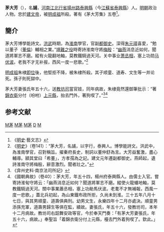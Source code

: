 '''茅大芳'''（{{bd|1349年||1402年}}），名'''誧'''，[[河南江北等處行中書省|河南江北行省]][[揚州路|揚州路]][[泰興縣|泰興縣]]（今[[江蘇省|江蘇省]][[泰興縣|泰興縣]]）人。[[明朝|明朝]]政治人物。忠於[[建文帝|建文帝]]，被[[明成祖|明成祖]]所殺。著有《茅大芳集》五卷<ref>《[[明史|明史]]·藝文志》</ref>。

==簡介==
茅大芳博學能詩文。[[洪武|洪武]]時期，為[[淮南|淮南]]學官，官副[[都御史|都御史]]。深得[[朱元璋|朱元璋]]喜愛，“勉以董子（[[董倫|董倫]]）輔相之業。”[[靖難之役|靖難之役]]時寄詩淮南守將[[梅殷|梅殷]]：“[[燕京|幽燕]]消息近如何，聞道將軍志不磨。縱有火龍翻地軸，莫教鐵騎過天河。关中事业[[蕭何|萧丞相]]，塞上功勋[[馬援|马伏波]]。老我不才无补报，西风一度一悲歌。”<ref>《[[明史|明史]]》（卷141）：“茅大芳，名誧，以字行，泰興人。博學能詩文。洪武中，為淮南學官，召對稱旨。擢秦府長史，制詞以董仲舒為言。大芳益奮激，盡心輔導。額其堂曰「希董」，方孝孺為之記。建文元年遷副都御史。燕師起，遺詩淮南守將梅殷，辭意激烈。聞者壯之。”</ref>

[[明成祖|明成祖]]朱棣[[即位|即位]]後，他堅拒不降，被朱棣所殺。其子顺童、道寿、文生等一并论死。孫子則死獄中。

茅大芳妻張氏年五十六，送[[教坊司|教坊司]]當官妓，同年病故，朱棣竟然還御筆批示：“著[[錦衣衛|錦衣衛]]分付（吩咐）[[上元縣|上元縣]]，抬去門外，著狗喫了。”<ref>《弇州史料·南京法司所記》</ref><ref>《國朝典故》（卷40）：茅大芳，年五十四，楊州府泰興縣人。由儒士入官。嘗寄詩淮甸守將云：「幽燕消息近如何？聞道將軍志不磨。縱使火龍蟠地軸，莫教鐵騎過天河。關中事業蕭丞相，塞上功勛馬伏波。老耄不才無補報，西風一度一悲歌。」蓋北兵初起，為山東鐵布政所拒，久尚未到淮。三十五年八月十七日，與其男順童、道壽俱典刑。幼男文生，永樂四年十二月亦處決。順童男添孫充軍，道壽男歸生等俱在監，續故。妻張氏，年五十六，發教坊司，本年十二月病故。教坊司右韶舞安政等官，今於奉天門奏：「有茅大芳妻張氏，年五十六，病故。」奉聖旨「着錦衣衛分付上元縣，檯去門外着狗喫了。欽此。」</ref>

==参考文献==
{{wikisource|明史/卷141}}
{{Reflist}}

[[Category:靖難之役人物|M茅]]
[[Category:泰州人|M茅]]
[[Category:明朝副都御史|M茅]]
[[Category:茅姓|D]]
[[Category:明朝被处决者|M]]